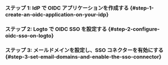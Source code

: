 
### ステップ 1: IdP で OIDC アプリケーションを作成する \{#step-1-create-an-oidc-application-on-your-idp}

<Step1 />

### ステップ 2: Logto で OIDC SSO を設定する \{#step-2-configure-oidc-sso-on-logto}

<Step2 />

### ステップ 3: メールドメインを設定し、SSO コネクターを有効にする \{#step-3-set-email-domains-and-enable-the-sso-connector}

<Step3 />

